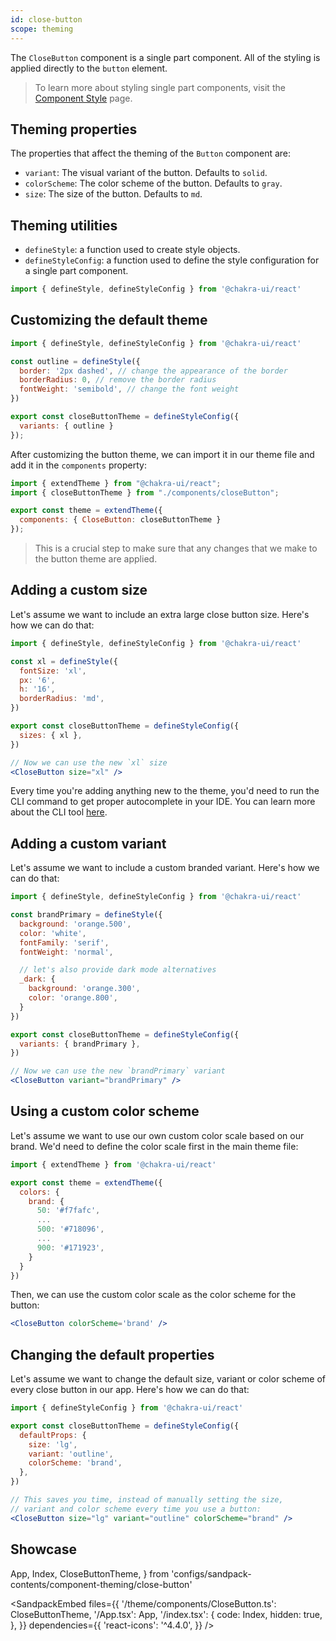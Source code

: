 ```yaml
---
id: close-button
scope: theming
---
```


The `CloseButton` component is a single part component. All of the styling is applied
directly to the `button` element.

> To learn more about styling single part components, visit the
> [Component Style](/docs/styled-system/component-style#styling-single-part-components)
> page.

## Theming properties

The properties that affect the theming of the `Button` component are:

- `variant`: The visual variant of the button. Defaults to `solid`.
- `colorScheme`: The color scheme of the button. Defaults to `gray`.
- `size`: The size of the button. Defaults to `md`.

## Theming utilities

- `defineStyle`: a function used to create style objects.
- `defineStyleConfig`: a function used to define the style configuration for a
  single part component.

```jsx live=false
import { defineStyle, defineStyleConfig } from '@chakra-ui/react'
```

## Customizing the default theme

```jsx live=false
import { defineStyle, defineStyleConfig } from '@chakra-ui/react'

const outline = defineStyle({
  border: '2px dashed', // change the appearance of the border
  borderRadius: 0, // remove the border radius
  fontWeight: 'semibold', // change the font weight
})

export const closeButtonTheme = defineStyleConfig({
  variants: { outline }
});
```

After customizing the button theme, we can import it in our theme file and add
it in the `components` property:

```jsx live=false
import { extendTheme } from "@chakra-ui/react";
import { closeButtonTheme } from "./components/closeButton";

export const theme = extendTheme({
  components: { CloseButton: closeButtonTheme }
});
```

> This is a crucial step to make sure that any changes that we make to the
> button theme are applied.

## Adding a custom size

Let's assume we want to include an extra large close button size. Here's how we can do
that:

```jsx live=false
import { defineStyle, defineStyleConfig } from '@chakra-ui/react'

const xl = defineStyle({
  fontSize: 'xl',
  px: '6',
  h: '16',
  borderRadius: 'md',
})

export const closeButtonTheme = defineStyleConfig({
  sizes: { xl },
})

// Now we can use the new `xl` size
<CloseButton size="xl" />
```

Every time you're adding anything new to the theme, you'd need to run the CLI
command to get proper autocomplete in your IDE. You can learn more about the CLI
tool [here](/docs/styled-system/cli).


## Adding a custom variant

Let's assume we want to include a custom branded variant. Here's how we can do
that:

```jsx live=false
import { defineStyle, defineStyleConfig } from '@chakra-ui/react'

const brandPrimary = defineStyle({
  background: 'orange.500',
  color: 'white',
  fontFamily: 'serif',
  fontWeight: 'normal',

  // let's also provide dark mode alternatives
  _dark: {
    background: 'orange.300',
    color: 'orange.800',
  }
})

export const closeButtonTheme = defineStyleConfig({
  variants: { brandPrimary },
})

// Now we can use the new `brandPrimary` variant
<CloseButton variant="brandPrimary" />
```


## Using a custom color scheme

Let's assume we want to use our own custom color scale based on our brand. We'd
need to define the color scale first in the main theme file:

```jsx live=false
import { extendTheme } from '@chakra-ui/react'

export const theme = extendTheme({
  colors: {
    brand: {
      50: '#f7fafc',
      ...
      500: '#718096',
      ...
      900: '#171923',
    }
  }
})
```

Then, we can use the custom color scale as the color scheme for the button:

```jsx live=false
<CloseButton colorScheme='brand' />
```

## Changing the default properties

Let's assume we want to change the default size, variant or color scheme of
every close button in our app. Here's how we can do that:

```jsx live=false
import { defineStyleConfig } from '@chakra-ui/react'

export const closeButtonTheme = defineStyleConfig({
  defaultProps: {
    size: 'lg',
    variant: 'outline',
    colorScheme: 'brand',
  },
})

// This saves you time, instead of manually setting the size,
// variant and color scheme every time you use a button:
<CloseButton size="lg" variant="outline" colorScheme="brand" />
```

## Showcase

  App,
  Index,
  CloseButtonTheme,
} from 'configs/sandpack-contents/component-theming/close-button'

<SandpackEmbed
  files={{
    '/theme/components/CloseButton.ts': CloseButtonTheme,
    '/App.tsx': App,
    '/index.tsx': {
      code: Index,
      hidden: true,
    },
  }}
  dependencies={{
    'react-icons': '^4.4.0',
  }}
/>
